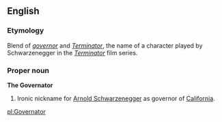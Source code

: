 {{rfd}}
==English==

===Etymology===
Blend of ''[[governor]]'' and ''[[Terminator]]'', the name of a character played by Schwarzenegger in the ''[[w:The Terminator|Terminator]]'' film series.

===Proper noun===
'''The Governator'''

# Ironic nickname for [[w:Arnold Schwarzenegger|Arnold Schwarzenegger]] as governor of [[California]].

[[pl:Governator]]